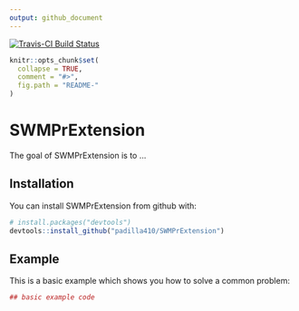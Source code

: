 ```yaml
---
output: github_document
---
```

[![Travis-CI Build Status](https://travis-ci.org/padilla410/SWMPrExtension.svg?branch=master)](https://travis-ci.org/padilla410/SWMPrExtension)

<!-- README.md is generated from README.Rmd. Please edit that file -->

```r
knitr::opts_chunk$set(
  collapse = TRUE,
  comment = "#>",
  fig.path = "README-"
)
```

# SWMPrExtension

The goal of SWMPrExtension is to ...

## Installation

You can install SWMPrExtension from github with:

```r
# install.packages("devtools")
devtools::install_github("padilla410/SWMPrExtension")
```

## Example

This is a basic example which shows you how to solve a common problem:

```r
## basic example code
```

